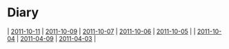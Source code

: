 = Diary =
| [[2011-10-11]] | [[2011-10-09]] | [[2011-10-07]] | [[2011-10-06]] | [[2011-10-05]] |
| [[2011-10-04]] | [[2011-04-09]] | [[2011-04-03]] |

